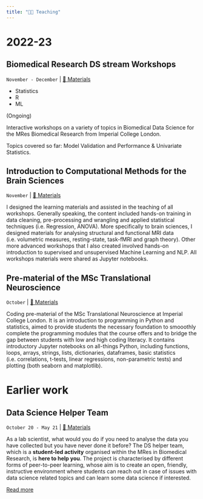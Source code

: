 ```yaml
---
title: "👩‍🏫 Teaching"
---
```


# 2022-23

## Biomedical Research DS stream Workshops
`November - December` | [🔗 Materials](https://github.com/valegiunchiglia/Biomedical_Research_DS_stream)

<ul class="horizontal-list">
    <li class="horizontal-list__item horizontal-list__item--orange">Statistics</li>
    <li class="horizontal-list__item horizontal-list__item--yellow">R</li>
    <li class="horizontal-list__item horizontal-list__item--blue">ML</li>
</ul>


(Ongoing)

Interactive workshops on a variety of topics in Biomedical Data Science for the MRes Biomedical Research from Imperial College London.

Topics covered so far: Model Validation and Performance & Univariate Statistics.

## Introduction to Computational Methods for the Brain Sciences 
`November` | [🔗 Materials](https://github.com/valegiunchiglia/MSc-TranslationalNeuroscience-Module3)

I designed the learning materials and assisted in the teaching of all workshops.
Generally speaking, the content included hands-on training in data cleaning, pre-processing and wrangling and applied statistical techniques (i.e. Regression, ANOVA).
More specifically to brain sciences, I designed materials for analysing structural and functional MRI data (i.e. volumetric measures, resting-state, task-fMRI and graph theory). 
Other more advanced workshops that I also created involved hands-on introduction to supervised and unsupervised Machine Learning and NLP.
All workshops materials were shared as Jupyter notebooks.

## Pre-material of the MSc Translational Neuroscience 
`October` | [🔗 Materials](https://github.com/valegiunchiglia/MSc-Neuroscience-Python-Course-Development)

Coding pre-material of the MSc Translational Neuroscience at Imperial College London.
It is an introduction to programming in Python and statistics, aimed to provide students the necessary foundation to smooothly complete the programming modules that the course offers and to bridge the gap between students with low and high coding literacy.
It contains introductory Jupyter notebooks on all-things Python, including functions, loops, arrays, strings, lists, dictionaries, dataframes, basic statistics (i.e. correlations, t-tests, linear regressions, non-parametric tests) and plotting (both seaborn and matplotlib).

# Earlier work

## Data Science Helper Team
`October 20 - May 21` | [🔗 Materials](https://github.com/valegiunchiglia/DS_sessions)

As a lab scientist, what would you do if you need to analyse the data you have collected but you have never done it before?
The DS helper team, which is a **student-led activity** organised within the MRes in Biomedical Research, is **here to help you**.
The project is characterised by different forms of peer-to-peer learning, whose aim is to create an open, friendly, instructive environment where students can reach out in case of issues with data science related topics and can learn some data science if interested.

[Read more](https://blogs.imperial.ac.uk/learning-and-teaching/2021/04/30/student-driven-peer-learning-in-biomedical-data-science/)